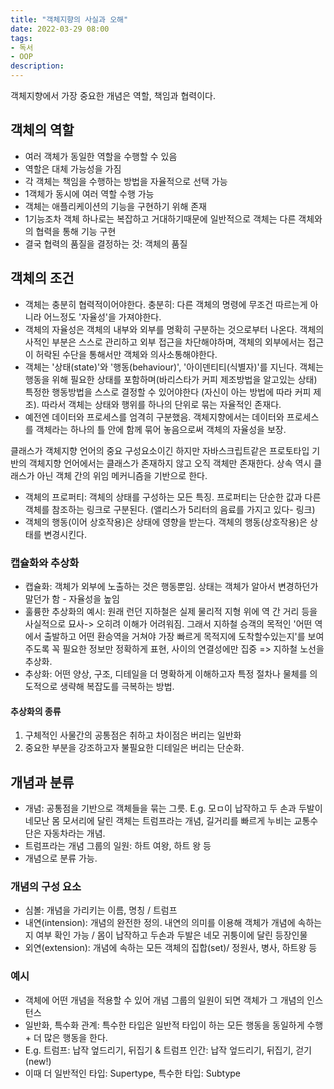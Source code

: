 ```yaml
---
title: "객체지향의 사실과 오해"
date: 2022-03-29 08:00
tags:
- 독서
- OOP
description:
---
```


객체지향에서 가장 중요한 개념은 역할, 책임과 협력이다.

## 객체의 역할

- 여러 객체가 동일한 역할을 수행할 수 있음
- 역할은 대체 가능성을 가짐
- 각 객체는 책임을 수행하는 방법을 자율적으로 선택 가능
- 1객체가 동시에 여러 역할 수행 가능 
- 객체는 애플리케이션의 기능을 구현하기 위해 존재
- 1기능조차 객체 하나로는 복잡하고 거대하기때문에 일반적으로 객체는 다른 객체와의 협력을 통해 기능 구현
- 결국 협력의 품질을 결정하는 것: 객체의 품질

## 객체의 조건

- 객체는 충분히 협력적이어야한다. 충분히: 다른 객체의 명령에 무조건 따르는게 아니라 어느정도 '자율성'을 가져야한다. 
- 객체의 자율성은 객체의 내부와 외부를 명확히 구분하는 것으로부터 나온다. 객체의 사적인 부분은 스스로 관리하고 외부 접근을 차단해야하며, 
객체의 외부에서는 접근이 허락된 수단을 통해서만 객체와 의사소통해야한다.
- 객체는 '상태(state)'와 '행동(behaviour)', '아이덴티티(식별자)'를 지닌다. 
객체는 행동을 위해 필요한 상태를 포함하며(바리스타가 커피 제조방법을 알고있는 상태) 특정한 행동방법을 스스로 결정할 수 있어야한다
(자신이 아는 방법에 따라 커피 제조). 따라서 객체는 상태와 행위를 하나의 단위로 묶는 자율적인 존재다.
- 예전엔 데이터와 프로세스를 엄격히 구분했음. 객체지향에서는 데이터와 프로세스를 객체라는 하나의 틀 안에 함께 묶어 놓음으로써 객체의 자율성을 보장.

클래스가 객체지향 언어의 중요 구성요소이긴 하지만 자바스크립트같은 프로토타입 기반의 객체지향 언어에서는 클래스가 존재하지 않고 오직 객체만 존재한다. 
상속 역시 클래스가 아닌 객체 간의 위임 메커니즘을 기반으로 한다.

- 객체의 프로퍼티: 객체의 상태를 구성하는 모든 특징. 프로퍼티는 단순한 값과 다른 객체를 참조하는 링크로 구분된다. (앨리스가 5리터의 음료를 가지고 있다- 링크)
- 객체의 행동(이어 상호작용)은 상태에 영향을 받는다. 객체의 행동(상호작용)은 상태를 변경시킨다.

### 캡슐화와 추상화

- 캡슐화: 객체가 외부에 노출하는 것은 행동뿐임. 상태는 객체가 알아서 변경하던가말던가 함 - 자율성을 높임
- 훌륭한 추상화의 예시: 원래 런던 지하철은 실제 물리적 지형 위에 역 간 거리 등을 사실적으로 묘사-> 오히려 이해가 어려워짐. 그래서 지하철 승객의 목적인 '어떤 역에서 출발하고 어떤 환승역을 거쳐야 가장 빠르게 목적지에 도착할수있는지'를 보여주도록 꼭 필요한 정보만 정확하게 표현, 사이의 연결성에만 집중 => 지하철 노선을 추상화.
- 추상화: 어떤 양상, 구조, 디테일을 더 명확하게 이해하고자 특정 절차나 물체를 의도적으로 생략해 복잡도를 극복하는 방법. 

#### 추상화의 종류

1. 구체적인 사물간의 공통점은 취하고 차이점은 버리는 일반화
2. 중요한 부분을 강조하고자 불필요한 디테일은 버리는 단순화. 

## 개념과 분류

- 개념: 공통점을 기반으로 객체들을 묶는 그릇. E.g. 모ㅁ이 납작하고 두 손과 두발이 네모난 몸 모서리에 달린 객체는 트럼프라는 개념, 길거리를 빠르게 누비는 교통수단은 자동차라는 개념.
- 트럼프라는 개념 그룹의 일원: 하트 여왕, 하트 왕 등
- 개념으로 분류 가능. 

### 개념의 구성 요소

- 심볼: 개념을 가리키는 이름, 명칭 / 트럼프
- 내연(intension): 개념의 완전한 정의. 내연의 의미를 이용해 객체가 개념에 속하는지 여부 확인 가능 / 몸이 납작하고 두손과 두발은 네모 귀퉁이에 달린 등장인물
- 외연(extension): 개념에 속하는 모든 객체의 집합(set)/ 정원사, 병사, 하트왕 등 

### 예시

- 객체에 어떤 개념을 적용할 수 있어 개념 그룹의 일원이 되면 객체가 그 개념의 인스턴스
- 일반화, 특수화 관계: 특수한 타입은 일반적 타입이 하는 모든 행동을 동일하게 수행 + 더 많은 행동을 한다. 
- E.g. 트럼프: 납작 엎드리기, 뒤집기 & 트럼프 인간: 납작 엎드리기, 뒤집기, 걷기(new!)
- 이때 더 일반적인 타입: Supertype, 특수한 타입: Subtype
